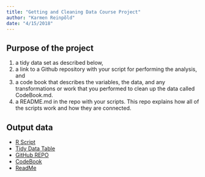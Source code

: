```yaml
---
title: "Getting and Cleaning Data Course Project"
author: "Karmen Reinpõld"
date: "4/15/2018"
---
```


## Purpose of the project

1) a tidy data set as described below, 
2) a link to a Github repository with your script for performing the analysis, and 
3) a code book that describes the variables, the data, and any transformations or work that you performed to clean up the data called CodeBook.md.
4) a README.md in the repo with your scripts. This repo explains how all of the scripts work and how they are connected.


## Output data

- [R Script](https://github.com/karmenr/datasciencecoursera/blob/master/c3/run_analysis.R "run_analysis.R")
- [Tidy Data Table](https://github.com/karmenr/datasciencecoursera/blob/master/c3/tidyMainData.txt "tidyMainData.txt")
- [GitHub REPO](https://github.com/karmenr/datasciencecoursera/tree/master/c3 "GitHub Repo")
- [CodeBook](https://github.com/karmenr/datasciencecoursera/blob/master/c3/codebook.Rmd "CodeBook.")
- [ReadMe](https://github.com/karmenr/datasciencecoursera/edit/master/c3/readme.Rmd "ReadMe")
